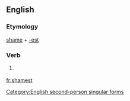 ==English==

===Etymology===
[[shame]] + [[-est]]

===Verb===
{{en-verb form}}

# {{context|archaic}} {{form of|Second-person singular simple present form|shame}}

[[Category:English second-person singular forms]]

[[fr:shamest]]